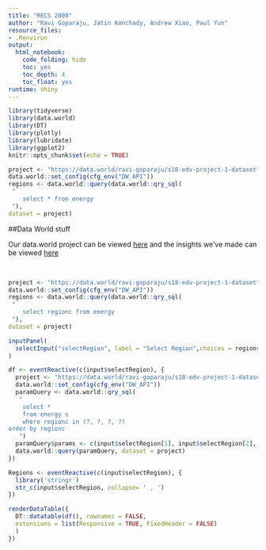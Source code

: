 ```yaml
---
title: "RECS 2009"
author: "Ravi Goparaju, Jatin Konchady, Andrew Xiao, Paul Yun"
resource_files:
- .Renviron
output:
  html_notebook:
    code_folding: hide
    toc: yes
    toc_depth: 4
    toc_float: yes
runtime: shiny
---
```


```r
library(tidyverse)
library(data.world)
library(DT)
library(plotly)
library(lubridate)
library(ggplot2)
knitr::opts_chunk$set(echo = TRUE)
```

<!--For the first input panel-->
```r
project <- "https://data.world/ravi-goparaju/s18-edv-project-1-dataset" 
data.world::set_config(cfg_env("DW_API")) 
regions <- data.world::query(data.world::qry_sql(
 "   
  	select * from energy 
 "), 
dataset = project)
```

##Data World stuff
<p>Our data.world project can be viewed [here](https://data.world/ravi-goparaju/residential-energy-consumption-2009) and the  insights we've made can be viewed [here](https://data.world/ravi-goparaju/residential-energy-consumption-2009/insights)</p>
<br>

```r
project <- "https://data.world/ravi-goparaju/s18-edv-project-1-dataset" 
data.world::set_config(cfg_env("DW_API")) 
regions <- data.world::query(data.world::qry_sql(
 "   
  	select regionc from energy 
 "), 
dataset = project)
```

```r
inputPanel(
  selectInput("selectRegion", label = "Select Region",choices = regions, multiple=TRUE, selected=c("Northeast", "Midwest", "South", "West"))
)


```

```r
df <- eventReactive(c(input$selectRegion), { 
  project <- "https://data.world/ravi-goparaju/s18-edv-project-1-dataset"  
  data.world::set_config(cfg_env("DW_API")) 
  paramQuery <- data.world::qry_sql(
   "   
    select *
    from energy s
    where regionc in (?, ?, ?, ?)
order by regionc
   ")
  paramQuery$params <- c(input$selectRegion[1], input$selectRegion[2], input$selectRegion[3], input$selectRegion[4])
  data.world::query(paramQuery, dataset = project)
}) 

```

```r
Regions <- eventReactive(c(input$selectRegion), { 
  library('stringr')
  str_c(input$selectRegion, collapse= ' , ')
})
```

```r
renderDataTable({
  DT::datatable(df(), rownames = FALSE,
  extensions = list(Responsive = TRUE, FixedHeader = FALSE)
  )
})
```
